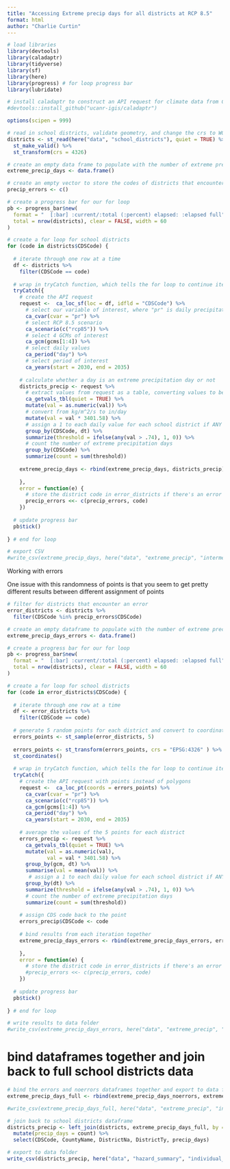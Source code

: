 ```yaml
---
title: "Accessing Extreme precip days for all districts at RCP 8.5"
format: html
author: "Charlie Curtin"
---
```


```r
# load libraries
library(devtools)
library(caladaptr)
library(tidyverse)
library(sf)
library(here)
library(progress) # for loop progress bar
library(lubridate)

# install caladaptr to construct an API request for climate data from Cal-Adapt
#devtools::install_github("ucanr-igis/caladaptr")

options(scipen = 999)
```

```r
# read in school districts, validate geometry, and change the crs to WGS 1984
districts <- st_read(here("data", "school_districts"), quiet = TRUE) %>% 
  st_make_valid() %>% 
  st_transform(crs = 4326)
```

```r
# create an empty data frame to populate with the number of extreme precipitation days
extreme_precip_days <- data.frame()

# create an empty vector to store the codes of districts that encounter an error
precip_errors <- c()

# create a progress bar for our for loop
pb <- progress_bar$new(
  format = "  [:bar] :current/:total (:percent) elapsed: :elapsed full",
  total = nrow(districts), clear = FALSE, width = 60
)

# create a for loop for school districts
for (code in districts$CDSCode) {
   
  # iterate through one row at a time
  df <- districts %>% 
    filter(CDSCode == code)
  
  # wrap in tryCatch function, which tells the for loop to continue iterating if it encounters an error
  tryCatch({
    # create the API request
    request <-  ca_loc_sf(loc = df, idfld = "CDSCode") %>% 
      # select our variable of interest, where "pr" is daily precipitation
      ca_cvar(cvar = "pr") %>% 
      # select RCP 8.5 scenario
      ca_scenario(c("rcp85")) %>% 
      # select 4 GCMs of interest
      ca_gcm(gcms[1:4]) %>% 
      # select daily values
      ca_period("day") %>% 
      # select period of interest
      ca_years(start = 2030, end = 2035)
    
    # calculate whether a day is an extreme precipitation day or not
    districts_precip <- request %>% 
      # extract values from request as a table, converting values to be numeric
      ca_getvals_tbl(quiet = TRUE) %>% 
      mutate(val = as.numeric(val)) %>%
      # convert from kg/m^2/s to in/day
      mutate(val = val * 3401.58) %>% 
      # assign a 1 to each daily value for each school district if ANY projected precipitation total from any of the 4 GCMs exceeds the threshold
      group_by(CDSCode, dt) %>% 
      summarize(threshold = ifelse(any(val > .74), 1, 0)) %>%
      # count the number of extreme precipitation days
      group_by(CDSCode) %>% 
      summarize(count = sum(threshold))
    
    extreme_precip_days <- rbind(extreme_precip_days, districts_precip)
    
    },
    error = function(e) {
      # store the district code in error_districts if there's an error
      precip_errors <<- c(precip_errors, code)
    })
  
  # update progress bar
  pb$tick()
  
} # end for loop

# export CSV
#write_csv(extreme_precip_days, here("data", "extreme_precip", "intermediate", "extreme_precip_days_noerrors.csv"))
```


Working with errors

One issue with this randomness of points is that you seem to get pretty different results between different assignment of points
```r
# filter for districts that encounter an error
error_districts <- districts %>% 
  filter(CDSCode %in% precip_errors$CDSCode)

# create an empty dataframe to populate with the number of extreme precip days
extreme_precip_days_errors <- data.frame()

# create a progress bar for our for loop
pb <- progress_bar$new(
  format = "  [:bar] :current/:total (:percent) elapsed: :elapsed full",
  total = nrow(districts), clear = FALSE, width = 60
)

# create a for loop for school districts
for (code in error_districts$CDSCode) {
   
  # iterate through one row at a time
  df <- error_districts %>% 
    filter(CDSCode == code)
  
  # generate 5 random points for each district and convert to coordinates
  errors_points <- st_sample(error_districts, 5)
  
  errors_points <- st_transform(errors_points, crs = "EPSG:4326" ) %>% 
  st_coordinates()
  
  # wrap in tryCatch function, which tells the for loop to continue iterating if it encounters an error
  tryCatch({
    # create the API request with points instead of polygons
    request <-  ca_loc_pt(coords = errors_points) %>% 
      ca_cvar(cvar = "pr") %>% 
      ca_scenario(c("rcp85")) %>% 
      ca_gcm(gcms[1:4]) %>% 
      ca_period("day") %>% 
      ca_years(start = 2030, end = 2035)
    
    # average the values of the 5 points for each district
    errors_precip <- request %>% 
      ca_getvals_tbl(quiet = TRUE) %>% 
      mutate(val = as.numeric(val),
             val = val * 3401.58) %>% 
      group_by(gcm, dt) %>% 
      summarise(val = mean(val)) %>%
       # assign a 1 to each daily value for each school district if ANY projected precipitation total from any of the 4 GCMs exceeds the threshold
      group_by(dt) %>% 
      summarize(threshold = ifelse(any(val > .74), 1, 0)) %>% 
      # count the number of extreme precipitation days
      summarize(count = sum(threshold))
    
    # assign CDS code back to the point
    errors_precip$CDSCode <- code
    
    # bind results from each iteration together
    extreme_precip_days_errors <- rbind(extreme_precip_days_errors, errors_precip)
    
    },
    error = function(e) {
      # store the district code in error_districts if there's an error
      #precip_errors <<- c(precip_errors, code)
    })
  
  # update progress bar
  pb$tick()
  
} # end for loop

# write results to data folder
#write_csv(extreme_precip_days_errors, here("data", "extreme_precip", "intermediate", "extreme_precip_days_errors.csv"))
```

# bind dataframes together and join back to full school districts data
```r
# bind the errors and noerrors dataframes together and export to data folder
extreme_precip_days_full <- rbind(extreme_precip_days_noerrors, extreme_precip_days_errors)

#write_csv(extreme_precip_days_full, here("data", "extreme_precip", "intermediate", "extreme_precip_days_full.csv"))

# join back to school districts dataframe
districts_precip <- left_join(districts, extreme_precip_days_full, by = "CDSCode") %>% 
  mutate(precip_days = count) %>% 
  select(CDSCode, CountyName, DistrictNa, DistrictTy, precip_days)

# export to data folder
write_csv(districts_precip, here("data", "hazard_summary", "individual_tables", "districts_precip.csv"))
```


